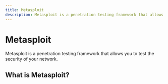 ```yaml
---
title: Metasploit
description: Metasploit is a penetration testing framework that allows you to test the security of your network.
---
```


# Metasploit

Metasploit is a penetration testing framework that allows you to test the security of your network.

## What is Metasploit?